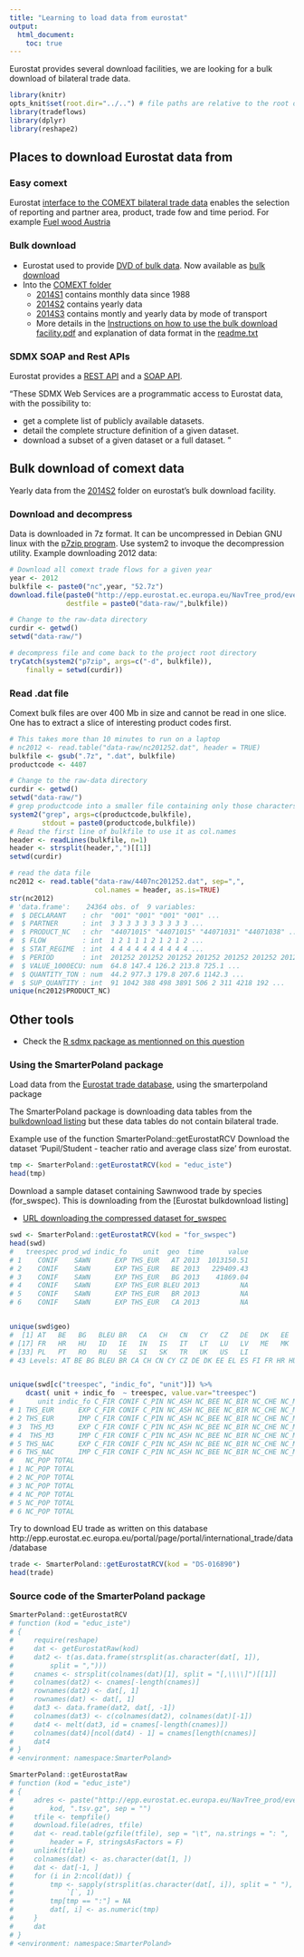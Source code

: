 ```yaml
---
title: "Learning to load data from eurostat"
output:
  html_document:
    toc: true
---
```

Eurostat provides several download facilities, we are looking for 
a bulk download of bilateral trade data.

```r
library(knitr)
opts_knit$set(root.dir="../..") # file paths are relative to the root of the project directory
library(tradeflows)
library(dplyr)
library(reshape2)
``` 

## Places to download Eurostat data from
### Easy comext
Eurostat [interface to the COMEXT bilateral trade data](http://epp.eurostat.ec.europa.eu/newxtweb/submitformatselect.do) 
enables the selection of reporting and partner area, 
product, trade fow and time period.
For example [Fuel wood Austria](http://epp.eurostat.ec.europa.eu/newxtweb/submitopensavedextraction.do?extractionId=11381457&datasetID=DS-016890&keepsessionkey=true&extractionName=Untitled_20141110&extractionDate=2014/11/10%2014:30:01)


### Bulk download
* Eurostat used to provide [DVD of bulk data](http://epp.eurostat.ec.europa.eu/portal/page/portal/international_trade/publications/comext_dvd). Now available as [bulk download](http://epp.eurostat.ec.europa.eu/NavTree_prod/everybody/BulkDownloadListing?sort=1&dir=comext%2F2013S2_DVD_image)
* Into the [COMEXT folder](http://epp.eurostat.ec.europa.eu/NavTree_prod/everybody/BulkDownloadListing?sort=1&dir=comext)
    * [2014S1](http://epp.eurostat.ec.europa.eu/NavTree_prod/everybody/BulkDownloadListing?sort=1&dir=comext%2F2014S1) contains monthly data since 1988
    * [2014S2](http://epp.eurostat.ec.europa.eu/NavTree_prod/everybody/BulkDownloadListing?sort=1&dir=comext%2F2014S2) contains yearly data
    * [2014S3](http://epp.eurostat.ec.europa.eu/NavTree_prod/everybody/BulkDownloadListing?sort=1&dir=comext%2F2014S3) contains montly and yearly data by mode of transport
    * More details in the [Instructions on how to use the bulk download facility.pdf](http://epp.eurostat.ec.europa.eu/NavTree_prod/everybody/BulkDownloadListing?sort=1&file=comext%2FInstructions+on+how+to+use+the+bulk+download+facility.pdf) and explanation of data format in the [readme.txt](http://epp.eurostat.ec.europa.eu/NavTree_prod/everybody/BulkDownloadListing?sort=3&file=comext%2Freadme.txt)

### SDMX SOAP and Rest APIs
Eurostat provides a [REST API](http://epp.eurostat.ec.europa.eu/portal/page/portal/sdmx_web_services/getting_started/rest_sdmx_2.1#ind_18_1) and a [SOAP API](http://epp.eurostat.ec.europa.eu/portal/page/portal/sdmx_web_services/getting_started/soap_sdmx_2.1).

"These SDMX Web Services are a programmatic access to Eurostat data, with the possibility to: 

* get a complete list of publicly available datasets.
* detail the complete structure definition of a given dataset.
* download a subset of a given dataset or a full dataset. "

## Bulk download of comext data
Yearly data from the [2014S2](http://epp.eurostat.ec.europa.eu/NavTree_prod/everybody/BulkDownloadListing?sort=1&dir=comext%2F2014S2) folder 
on eurostat's bulk download facility. 


### Download and decompress
Data is downloaded in 7z format. 
It can be uncompressed in Debian GNU linux with the
[p7zip program](https://packages.debian.org/wheezy/p7zip). 
Use system2 to invoque the decompression utility.
Example downloading 2012 data:
```r
# Download all comext trade flows for a given year
year <- 2012
bulkfile <- paste0("nc",year, "52.7z")
download.file(paste0("http://epp.eurostat.ec.europa.eu/NavTree_prod/everybody/BulkDownloadListing?sort=1&file=comext%2F2014S2%2Fdata%2F",bulkfile), 
              destfile = paste0("data-raw/",bulkfile))

# Change to the raw-data directory
curdir <- getwd()  
setwd("data-raw/")

# decompress file and come back to the project root directory
tryCatch(system2("p7zip", args=c("-d", bulkfile)),
    finally = setwd(curdir))
```

### Read .dat file
Comext bulk files are over 400 Mb in size and cannot be read in one slice.
One has to extract a slice of interesting product codes first.

```r
# This takes more than 10 minutes to run on a laptop
# nc2012 <- read.table("data-raw/nc201252.dat", header = TRUE)
bulkfile <- gsub(".7z", ".dat", bulkfile)
productcode <- 4407

# Change to the raw-data directory
curdir <- getwd()  
setwd("data-raw/")
# grep productcode into a smaller file containing only those characters
system2("grep", args=c(productcode,bulkfile), 
        stdout = paste0(productcode,bulkfile))
# Read the first line of bulkfile to use it as col.names 
header <- readLines(bulkfile, n=1)
header <- strsplit(header,",")[[1]]
setwd(curdir)

# read the data file
nc2012 <- read.table("data-raw/4407nc201252.dat", sep=",",
                     col.names = header, as.is=TRUE)
str(nc2012)
# 'data.frame':    24364 obs. of  9 variables:
#  $ DECLARANT    : chr  "001" "001" "001" "001" ...
#  $ PARTNER      : int  3 3 3 3 3 3 3 3 3 3 ...
#  $ PRODUCT_NC   : chr  "44071015" "44071015" "44071031" "44071038" ...
#  $ FLOW         : int  1 2 1 1 1 2 1 2 1 2 ...
#  $ STAT_REGIME  : int  4 4 4 4 4 4 4 4 4 4 ...
#  $ PERIOD       : int  201252 201252 201252 201252 201252 201252 201252 201252 201252 201252 ...
#  $ VALUE_1000ECU: num  64.8 147.4 126.2 213.8 725.1 ...
#  $ QUANTITY_TON : num  44.2 977.3 179.8 207.6 1142.3 ...
#  $ SUP_QUANTITY : int  91 1042 388 498 3891 506 2 311 4218 192 ...
unique(nc2012$PRODUCT_NC) 


```


## Other tools 
* Check the [R sdmx package as mentionned on this question](http://stackoverflow.com/questions/12762431/is-this-the-solution-to-get-data-from-eurostat-into-r)


### Using the SmarterPoland package
Load data from the [Eurostat trade database](http://epp.eurostat.ec.europa.eu/portal/page/portal/international_trade/data/database), using the smarterpoland package

The SmarterPoland package is downloading data tables from the
[bulkdownload listing](http://epp.eurostat.ec.europa.eu/NavTree_prod/everybody/BulkDownloadListing) but these data tables do not contain bilateral trade.


Example use of the function SmarterPoland::getEurostatRCV
Download the dataset 'Pupil/Student - teacher ratio 
and average class size' from eurostat.
```r
tmp <- SmarterPoland::getEurostatRCV(kod = "educ_iste")
head(tmp)
```


Download a sample dataset containing Sawnwood trade by species (for_swspec).
This is downloading from the [Eurostat bulkdownload listing]

* [URL downloading the compressed dataset for_swspec](http://epp.eurostat.ec.europa.eu/NavTree_prod/everybody/BulkDownloadListing?sort=1&file=data%2Ffor_swspec.tsv.gz)
```r
swd <- SmarterPoland::getEurostatRCV(kod = "for_swspec")
head(swd)
#   treespec prod_wd indic_fo    unit  geo  time      value
# 1    CONIF    SAWN      EXP THS_EUR   AT 2013  1013150.51
# 2    CONIF    SAWN      EXP THS_EUR   BE 2013   229409.43
# 3    CONIF    SAWN      EXP THS_EUR   BG 2013    41869.04
# 4    CONIF    SAWN      EXP THS_EUR BLEU 2013          NA
# 5    CONIF    SAWN      EXP THS_EUR   BR 2013          NA
# 6    CONIF    SAWN      EXP THS_EUR   CA 2013          NA


unique(swd$geo)
#  [1] AT   BE   BG   BLEU BR   CA   CH   CN   CY   CZ   DE   DK   EE   EL   ES   FI  
# [17] FR   HR   HU   ID   IE   IN   IS   IT   LT   LU   LV   ME   MK   MT   NL   NO  
# [33] PL   PT   RO   RU   SE   SI   SK   TR   UK   US   LI  
# 43 Levels: AT BE BG BLEU BR CA CH CN CY CZ DE DK EE EL ES FI FR HR HU ID IE IN ... US


unique(swd[c("treespec", "indic_fo", "unit")]) %>%
    dcast( unit + indic_fo  ~ treespec, value.var="treespec")
#      unit indic_fo C_FIR CONIF C_PIN NC_ASH NC_BEE NC_BIR NC_CHE NC_MAP NC_OAK NCONIF
# 1 THS_EUR      EXP C_FIR CONIF C_PIN NC_ASH NC_BEE NC_BIR NC_CHE NC_MAP NC_OAK NCONIF
# 2 THS_EUR      IMP C_FIR CONIF C_PIN NC_ASH NC_BEE NC_BIR NC_CHE NC_MAP NC_OAK NCONIF
# 3  THS_M3      EXP C_FIR CONIF C_PIN NC_ASH NC_BEE NC_BIR NC_CHE NC_MAP NC_OAK NCONIF
# 4  THS_M3      IMP C_FIR CONIF C_PIN NC_ASH NC_BEE NC_BIR NC_CHE NC_MAP NC_OAK NCONIF
# 5 THS_NAC      EXP C_FIR CONIF C_PIN NC_ASH NC_BEE NC_BIR NC_CHE NC_MAP NC_OAK NCONIF
# 6 THS_NAC      IMP C_FIR CONIF C_PIN NC_ASH NC_BEE NC_BIR NC_CHE NC_MAP NC_OAK NCONIF
#   NC_POP TOTAL
# 1 NC_POP TOTAL
# 2 NC_POP TOTAL
# 3 NC_POP TOTAL
# 4 NC_POP TOTAL
# 5 NC_POP TOTAL
# 6 NC_POP TOTAL
```


Try to download EU trade
as written on this database http://epp.eurostat.ec.europa.eu/portal/page/portal/international_trade/data/database
```r
trade <- SmarterPoland::getEurostatRCV(kod = "DS-016890")
head(trade)
```


### Source code of the SmarterPoland package
```r
SmarterPoland::getEurostatRCV
# function (kod = "educ_iste") 
# {
#     require(reshape)
#     dat <- getEurostatRaw(kod)
#     dat2 <- t(as.data.frame(strsplit(as.character(dat[, 1]), 
#         split = ",")))
#     cnames <- strsplit(colnames(dat)[1], split = "[,\\\\]")[[1]]
#     colnames(dat2) <- cnames[-length(cnames)]
#     rownames(dat2) <- dat[, 1]
#     rownames(dat) <- dat[, 1]
#     dat3 <- data.frame(dat2, dat[, -1])
#     colnames(dat3) <- c(colnames(dat2), colnames(dat)[-1])
#     dat4 <- melt(dat3, id = cnames[-length(cnames)])
#     colnames(dat4)[ncol(dat4) - 1] = cnames[length(cnames)]
#     dat4
# }
# <environment: namespace:SmarterPoland>

SmarterPoland::getEurostatRaw
# function (kod = "educ_iste") 
# {
#     adres <- paste("http://epp.eurostat.ec.europa.eu/NavTree_prod/everybody/BulkDownloadListing?sort=1&file=data%2F", 
#         kod, ".tsv.gz", sep = "")
#     tfile <- tempfile()
#     download.file(adres, tfile)
#     dat <- read.table(gzfile(tfile), sep = "\t", na.strings = ": ", 
#         header = F, stringsAsFactors = F)
#     unlink(tfile)
#     colnames(dat) <- as.character(dat[1, ])
#     dat <- dat[-1, ]
#     for (i in 2:ncol(dat)) {
#         tmp <- sapply(strsplit(as.character(dat[, i]), split = " "), 
#             `[`, 1)
#         tmp[tmp == ":"] = NA
#         dat[, i] <- as.numeric(tmp)
#     }
#     dat
# }
# <environment: namespace:SmarterPoland>
``` 

